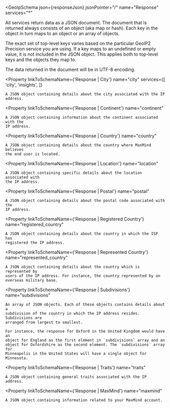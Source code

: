 
<GeoIpSchema
  json={responseJson}
  jsonPointer="/"
  name="Response"
  services="*"
>
  All services return data as a JSON document. The document that is returned
  always consists of an object (aka map or hash). Each key in the object in turn
  maps to an object or an array of objects.

  The exact set of top-level keys varies based on the particular GeoIP2
  Precision service you are using. If a key maps to an undefined or empty value,
  it is not included in the JSON object. This applies both to top-level keys and
  the objects they map to.

  The data returned in the document will be in UTF-8 encoding.

  <Property
    linkToSchemaName={'Response | City'}
    name="city"
    services={[
      'city',
      'insights',
    ]}
  >
    A JSON object containing details about the city associated with the IP
    address.
  </Property>

  <Property
    linkToSchemaName={'Response | Continent'}
    name="continent"
  >
    A JSON object containing information about the continent associated with the
    IP address.
  </Property>

  <Property
    linkToSchemaName={'Response | Country'}
    name="country"
  >
    A JSON object containing details about the country where MaxMind believes
    the end user is located.
  </Property>

  <Property
    linkToSchemaName={'Response | Location'}
    name="location"
  >
    A JSON object containing specific details about the location associated with
    the IP address.
  </Property>

  <Property
    linkToSchemaName={'Response | Postal'}
    name="postal"
  >
    A JSON object containing details about the postal code associated with the
    IP address.
  </Property>

  <Property
    linkToSchemaName={'Response | Registered Country'}
    name="registered_country"
  >
    A JSON object containing details about the country in which the ISP has
    registered the IP address.
  </Property>

  <Property
    linkToSchemaName={'Response | Represented Country'}
    name="represented_country"
  >
    A JSON object containing details about the country which is represented by
    users of the IP address. For instance, the country represented by an
    overseas military base.
  </Property>

  <Property
    linkToSchemaName={'Response | Subdivisions'}
    name="subdivisions"
  >
    An array of JSON objects. Each of these objects contains details about a
    subdivision of the country in which the IP address resides. Subdivisions are
    arranged from largest to smallest.

    For instance, the response for Oxford in the United Kingdom would have an
    object for England as the first element in `subdivisions` array and an
    object for Oxfordshire as the second element. The `subdivisions` array for
    Minneapolis in the United States will have a single object for Minnesota.
  </Property>

  <Property
    linkToSchemaName={'Response | Traits'}
    name="traits"
  >
    A JSON object containing general traits associated with the IP address.
  </Property>

  <Property
    linkToSchemaName={'Response | MaxMind'}
    name="maxmind"
  >
    A JSON object containing information related to your MaxMind account.
  </Property>
</GeoIpSchema>
